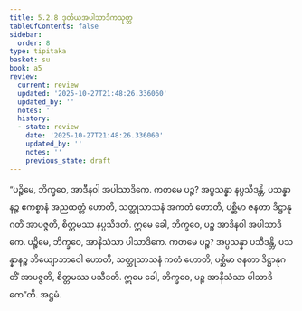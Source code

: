 ```yaml
---
title: 5.2.8 ဒုတိယအပါသာဒိကသုတ္တ
tableOfContents: false
sidebar:
  order: 8
type: tipitaka
basket: su
book: a5
review:
  current: review
  updated: '2025-10-27T21:48:26.336060'
  updated_by: ''
  notes: ''
  history:
  - state: review
    date: '2025-10-27T21:48:26.336060'
    updated_by: ''
    notes: ''
    previous_state: draft
---
```



<ReviewStatus review={frontmatter.review} showDetails={true} />

<HypothesisAnnotation frontmatter={frontmatter} />

<DynamicBreadcrumb />

<Division number="218" book="a5" e="ch" v="16" p="223">

<Paragraph number="1248" book="a5">
“ပဉ္စိမေ, ဘိက္ခဝေ, အာဒီနဝါ အပါသာဒိကေ. ကတမေ ပဉ္စ? အပ္ပသန္နာ နပ္ပသီဒန္တိ, ပသန္နာနဉ္စ ဧကစ္စာနံ အညထတ္တံ ဟောတိ, သတ္ထုသာသနံ အကတံ ဟောတိ, ပစ္ဆိမာ ဇနတာ ဒိဋ္ဌာနုဂတိံ အာပဇ္ဇတိ, စိတ္တမဿ နပ္ပသီဒတိ. ဣမေ ခေါ, ဘိက္ခဝေ, ပဉ္စ အာဒီနဝါ အပါသာဒိကေ.
</Paragraph>

<Paragraph number="1249" book="a5">
ပဉ္စိမေ, ဘိက္ခဝေ, အာနိသံသာ ပါသာဒိကေ. ကတမေ ပဉ္စ? အပ္ပသန္နာ ပသီဒန္တိ, ပသန္နာနဉ္စ ဘိယျောဘာဝေါ ဟောတိ, သတ္ထုသာသနံ ကတံ ဟောတိ, ပစ္ဆိမာ ဇနတာ ဒိဋ္ဌာနုဂတိံ အာပဇ္ဇတိ, စိတ္တမဿ ပသီဒတိ. ဣမေ ခေါ, ဘိက္ခဝေ, ပဉ္စ အာနိသံသာ ပါသာဒိကေ”တိ.

</Paragraph>
</Division>

<Paragraph number="1250" type="center" book="a5">
အဋ္ဌမံ.
</Paragraph>